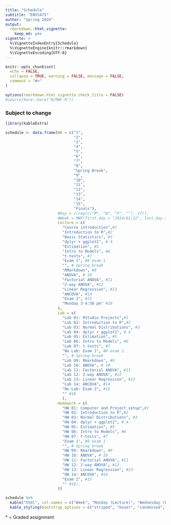 ```yaml
---
title: "Schedule"
subtitle: "ENVS475"
author: "Spring 2024"
output: 
  rmarkdown::html_vignette:
    keep_md: yes
vignette: >
  %\VignetteIndexEntry{Schedule}
  %\VignetteEngine{knitr::rmarkdown}
  %\VignetteEncoding{UTF-8}
---
```


```r
knitr::opts_chunk$set(
  echo = FALSE,
  collapse = TRUE, warning = FALSE, message = FALSE,
  comment = "#>"
)

options(rmarkdown.html_vignette.check_title = FALSE)
#source(here::here("R/MWF.R"))
```


### Subject to change  

```r
library(kableExtra)

schedule <- data.frame(WK = c("1",
                              "2",
                              "3", 
                              "4",
                              "5", 
                              "6", 
                              "7", 
                              "8",
                              "Spring Break", 
                              "9", 
                              "10", 
                              "11", 
                              "12",
                              "13", 
                              "14", 
                              "15", 
                              "Finals"),
                       #Day = c(rep(c("M", "W", "F", ""), 17)),
                       #Week = MWF(first.day = "2024/01/22", last.day = "2024/05/13"),
                       Lecture = c(
                         "Course introduction",#1
                         "Introduction to R",#2
                         "Basic Statistics", #3
                         "dplyr + ggplot2", # 4
                         "Estimation", #5
                         "Intro to Models", #6
                         "t-tests", #7
                         "Exam 1", #8 exam 1 
                         "", # Spring break 
                         "RMarkdown", #9
                         "ANOVA", # 10
                         "Factorial ANOVA", #11
                         "2-way ANOVA", #12
                         "Linear Regression", #13    
                         "ANCOVA", #14
                         "Exam 2", #15
                         "Monday 3-4:50 pm" #16
                       ),
                       Lab = c(
                         "Lab 01: RStudio Projects",#1
                         "Lab 02: Introduction to R",#2
                         "Lab 03: Normal Distributions", #3
                         "Lab 04: dplyr + ggplot2", # 4
                         "Lab 05: Estimation", #5
                         "Lab 06: Intro to Models", #6
                         "Lab 07: t-tests", #7
                         "No Lab: Exam 1", #8 exam 1 
                         "", # Spring break 
                         "Lab 09: Rmarkdown", #9
                         "Lab 10: ANOVA", # 10
                         "Lab 11: Factorial ANOVA", #11
                         "Lab 12: 2-way ANOVA", #12
                         "Lab 13: Linear Regression", #13    
                         "Lab 14: ANCOVA", #14
                         "No Lab: Exam 2", #15
                         "" #16
                         ),
                       Homework = c(
                         "HW 01: Computer and Project setup",#1
                         "HW 02: Introduction to R",#2
                         "HW 03: Normal Distributions", #3
                         "HW 04: dplyr + ggplot2", # 4
                         "HW 05: Estimation", #5
                         "HW 06: Intro to Models", #6
                         "HW 07: t-tests", #7
                         "Exam 1", #8 exam 1 
                         "", # Spring break 
                         "HW 09: Rmarkdown", #9
                         "HW 10: ANOVA", # 10
                         "HW 11: Factorial ANOVA", #11
                         "HW 12: 2-way ANOVA", #12
                         "HW 13: Linear Regression", #13    
                         "HW 14: ANCOVA", #14
                         "Exam 2", #15
                         "" #16),
                       ))

schedule %>%
  kable("html", col.names = c("Week", "Monday (Lecture)", "Wednesday (Lab)", "Friday (Homework"), align = 'c') %>%
  kable_styling(bootstrap_options = c("striped", "hover", "condensed", "responsive"), full_width = TRUE)

```

\* = Graded assignment
